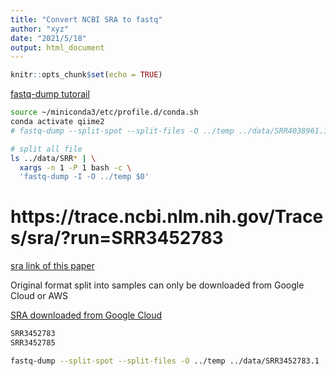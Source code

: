 ```yaml
---
title: "Convert NCBI SRA to fastq"
author: "xyz"
date: "2021/5/18"
output: html_document
---
```


```r
knitr::opts_chunk$set(echo = TRUE)
```

[fastq-dump tutorail](https://ncbi.github.io/sra-tools/fastq-dump.html)

```bash
source ~/miniconda3/etc/profile.d/conda.sh
conda activate qiime2
# fastq-dump --split-spot --split-files -O ../temp ../data/SRR4038961.1

# split all file
ls ../data/SRR* | \
  xargs -n 1 -P 1 bash -c \
  'fastq-dump -I -O ../temp $0'
```

# https://trace.ncbi.nlm.nih.gov/Traces/sra/?run=SRR3452783

[sra link of this paper](https://trace.ncbi.nlm.nih.gov/Traces/sra/?run=SRR3452783)

Original format split into samples can only be downloaded from Google Cloud or AWS

[SRA downloaded from Google Cloud ](https://edwards.sdsu.edu/research/fastq-dump/)

```bash
SRR3452783
SRR3452785

fastq-dump --split-spot --split-files -O ../temp ../data/SRR3452783.1
```

